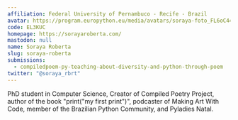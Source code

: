 ```yaml
---
affiliation: Federal University of Pernambuco - Recife - Brazil
avatar: https://program.europython.eu/media/avatars/soraya-foto_FL6oC44.jpeg
code: EL3KUC
homepage: https://sorayaroberta.com/
mastodon: null
name: Soraya Roberta
slug: soraya-roberta
submissions:
  - compiledpoem-py-teaching-about-diversity-and-python-through-poem
twitter: "@soraya_rbrt"
---
```


PhD student in Computer Science, Creator of Compiled Poetry Project, author of
the book "print("my first print")", podcaster of Making Art With Code, member of
the Brazilian Python Community, and Pyladies Natal.
